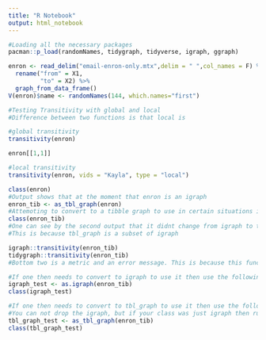 ```yaml
---
title: "R Notebook"
output: html_notebook
---
```


```r
#Loading all the necessary packages
pacman::p_load(randomNames, tidygraph, tidyverse, igraph, ggraph)
```

```r
enron <- read_delim("email-enron-only.mtx",delim = " ",col_names = F) %>% 
  rename("from" = X1,
         "to" = X2) %>% 
  graph_from_data_frame()
V(enron)$name <- randomNames(144, which.names="first")
```
```r
#Testing Transitivity with global and local
#Difference between two functions is that local is

#global transitivity
transitivity(enron)

enron[[1,1]]

#local transitivity
transitivity(enron, vids = "Kayla", type = "local")
```


```r
class(enron)
#Output shows that at the moment that enron is an igraph
enron_tib <- as_tbl_graph(enron)
#Attemoting to convert to a tibble graph to use in certain situations if need be
class(enron_tib)
#One can see by the second output that it didnt change from igraph to tbl_graph but now takes on both. 
#This is because tbl_graph is a subset of igraph

igraph::transitivity(enron_tib)
tidygraph::transitivity(enron_tib)
#Bottom two is a metric and an error message. This is because this function can only be run in igraph and not in tidygraph. It is rare but there may be cases where igraph can do things that tidygraph cannot. 
```
```r
#If one then needs to convert to igraph to use it then use the following conversion code
igraph_test <- as.igraph(enron_tib)
class(igraph_test)

#If one then needs to convert to tbl_graph to use it then use the following conversion code
#You can not drop the igraph, but if your class was just igraph then run the above conversion code to use enron as a tbl_graph
tbl_graph_test <- as_tbl_graph(enron_tib)
class(tbl_graph_test)
```




